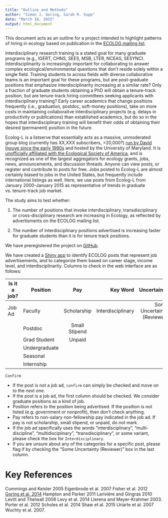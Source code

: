```yaml
---
title: "Outline and Methods"
author: "Simon J. Goring, Sarah R. Supp"
date: "March 16, 2015"
output: html_document
---
```


This document acts as an outline for a project intended to highlight patterns of hiring in ecology based on publication in the [ECOLOG mailing list](https://listserv.umd.edu/archives/ecolog-l.html).

Interdisciplinary research training is a stated goal for many graduate programs (e.g., IGERT, CHNS, SEES, MSB, LTER, NCEAS, SESYNC). Interdisciplinarity is increasingly important for collaborating to answer complex ecological/environmental questions that don't reside solely within a single field. Training students to across fields with diverse collaborative teams is an important goal for these programs, but are post-graduate positions that emphasize interdisciplinarity increasing at a similar rate? Only a fraction of graduate students obtaining a PhD will obtain a tenure-track position, but are tenure-track hiring committees seeking applicants with interdisciplinary training? Early career academics that change positions frequently (i.e., graduation, postdoc, soft-money positions), take on more costs in maintaining collaboraitve interdisciplinary projects (e.g. delays in productivity or publications) than established academics, but do so in the hopes that interdisciplinary training will benefit their odds of obtaining their desired (permanent) position in the future. 

Ecolog-L is a listserve that essentially acts as a massive, unmoderated group blog (currently has XX,XXX subscribers, >20,000?) [run by David Inouye since the early 1990s](https://dynamicecology.wordpress.com/2013/02/22/whats-ecolog-l-for-and-how-can-we-make-it-better/) and hosted by the University of Maryland. It is [unofficially affiliated with the Ecological Society of America](http://esa.org/history/a-note-on-the-history-of-the-ecolog-listserv/), and is recognized as one of the largest aggregators for ecology grants, jobs, news, announcements, and discussion threads. Anyone can view posts, or register and contribute to posts for free. Jobs posted to Ecolog-L are almost certainly biased to jobs in the United States, but frequently include international listings as well. Here, we use posts from Ecolog-L from January 2000-January 2015 as representative of trends in graduate vs. tenure-track job market.

The study aims to test whether:

1. The number of positions that invoke interdisciplinary, transdisciplinary or cross-disciplinary research are increasing in Ecology, as reflected by advertisments on the ECOLOG mailing list.

2. The number of interdisciplinary positions advertised is increasing faster for graduate students than it is for tenure track positions.

We have preregistered the project on [GitHub](https://github.com/SimonGoring/ESA_2015_Interdisciplinary/blob/master/project_preregistration.Rmd).

We have created a [Shiny app](https://github.com/SimonGoring/ESA_Shiny) to identify ECOLOG posts that represent job advertisements, and to categorize them based on career stage, income level, and interdisciplinarity. Columns to check in the web interface are as follows:

| Is it a job? | Position      | Pay           | Key Word         | Uncertainty                 |
| ------------ | ------------- |:-------------:| ----------------:| ---------------------------:|
| Job Ad       | Faculty       | Scholarship   |Interdisciplinary | Some Uncertainty (Reviewer) |
|              | Postdoc       | Small Stipend |                  |                             |
|              | Grad Student  | Unpaid        |                  |                             |
|              | Undergraduate |               |                  |                             |
|              | Seasonal      |               |                  |                             |
|              | Internship    |               |                  |                             |
`Confirm`

* If the post is not a job ad, `confirm` can simply be checked and move on to the next one.
* If the post is a job ad, the first column should be checked. We consider graduate positions as a kind of job.
* Position refers to the position being advertised. If the position is not listed (e.g. government or nonprofit), then don't check anything.
* Pay refers to non-salary non-fellowship pay indicated in the job ad. If pay is not scholarship, small stipend, or unpaid, do not mark.
* If the job ad specifically uses the words "interdisciplinary", "multi-discipline", "multidisciplinary", "transdisciplinary", or some variant, please check the box for `Interdisciplinary`.
* If you are unsure about any of the categories for a specific post, please flag if by checking the "Some Uncertainty (Reviewer)" box in the last column.


Key References
===============
Cummings and Keisler 2005 
Eigenbrode et al. 2007
Fisher et al. 2012
[Goring et al. 2014](http://www.esajournals.org/doi/pdf/10.1890/120370)
Hampton and Parker 2011
Larivière and Gingras 2010
Levitt and Thelwall 2008
Levy et al. 2014
Llerena and Meyer-Krahmer 2003. 
Porter et al. 2012
Scholes et al. 2014
Shaw et al. 2015
Uriarte et al. 2007
Wuchty et al. 2007.





